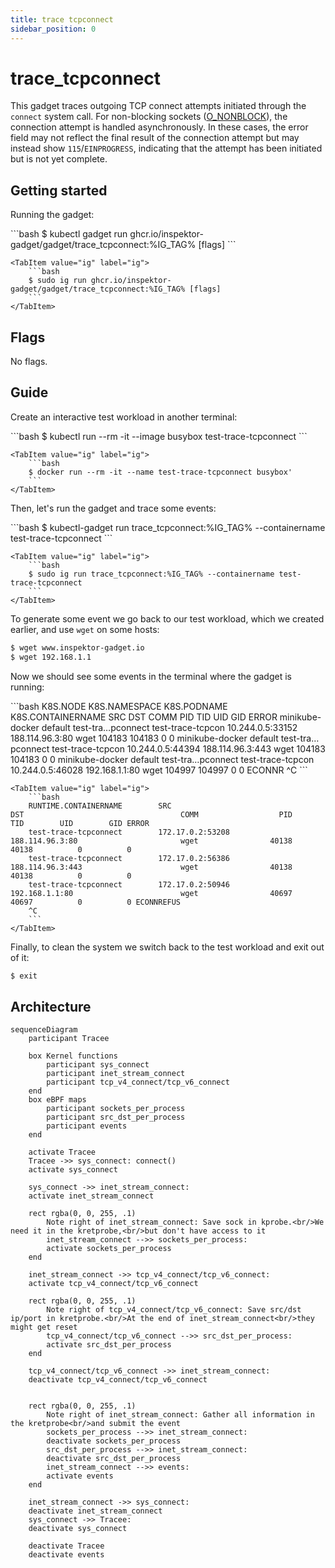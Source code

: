 ```yaml
---
title: trace tcpconnect
sidebar_position: 0
---
```



# trace_tcpconnect

This gadget traces outgoing TCP connect attempts initiated through the `connect` system call.
For non-blocking sockets ([O_NONBLOCK](https://man7.org/linux/man-pages/man7/socket.7.html)), the connection attempt is handled asynchronously.
In these cases, the error field may not reflect the final result of the connection attempt but may instead show `115`/`EINPROGRESS`, indicating that the attempt has been initiated but is not yet complete.

## Getting started

Running the gadget:

<Tabs groupId="env">
    <TabItem value="kubectl-gadget" label="kubectl gadget">
        ```bash
        $ kubectl gadget run ghcr.io/inspektor-gadget/gadget/trace_tcpconnect:%IG_TAG% [flags]
        ```
    </TabItem>

    <TabItem value="ig" label="ig">
        ```bash
        $ sudo ig run ghcr.io/inspektor-gadget/gadget/trace_tcpconnect:%IG_TAG% [flags]
        ```
    </TabItem>
</Tabs>

## Flags

No flags.

## Guide

Create an interactive test workload in another terminal:

<Tabs groupId="env">
    <TabItem value="kubectl-gadget" label="kubectl gadget">
        ```bash
        $ kubectl run --rm -it --image busybox test-trace-tcpconnect
        ```
    </TabItem>

    <TabItem value="ig" label="ig">
        ```bash
        $ docker run --rm -it --name test-trace-tcpconnect busybox'
        ```
    </TabItem>
</Tabs>

Then, let's run the gadget and trace some events:

<Tabs groupId="env">
    <TabItem value="kubectl-gadget" label="kubectl gadget">
        ```bash
        $ kubectl-gadget run trace_tcpconnect:%IG_TAG% --containername test-trace-tcpconnect
        ```
    </TabItem>

    <TabItem value="ig" label="ig">
        ```bash
        $ sudo ig run trace_tcpconnect:%IG_TAG% --containername test-trace-tcpconnect
        ```
    </TabItem>
</Tabs>

To generate some event we go back to our test workload, which we created earlier, and use `wget` on some hosts:

```bash
$ wget www.inspektor-gadget.io
$ wget 192.168.1.1
```

Now we should see some events in the terminal where the gadget is running:

<Tabs groupId="env">
    <TabItem value="kubectl-gadget" label="kubectl gadget">
        ```bash
        K8S.NODE          K8S.NAMESPACE     K8S.PODNAME       K8S.CONTAINERNAME SRC                     DST                     COMM            PID       TID      UID      GID ERROR 
        minikube-docker   default           test-tra…pconnect test-trace-tcpcon 10.244.0.5:33152        188.114.96.3:80         wget         104183    104183        0        0       
        minikube-docker   default           test-tra…pconnect test-trace-tcpcon 10.244.0.5:44394        188.114.96.3:443        wget         104183    104183        0        0       
        minikube-docker   default           test-tra…pconnect test-trace-tcpcon 10.244.0.5:46028        192.168.1.1:80          wget         104997    104997        0        0 ECONNR
        ^C
        ```
    </TabItem>

    <TabItem value="ig" label="ig">
        ```bash
        RUNTIME.CONTAINERNAME        SRC                                   DST                                   COMM                  PID        TID        UID        GID ERROR     
        test-trace-tcpconnect        172.17.0.2:53208                      188.114.96.3:80                       wget                40138      40138          0          0           
        test-trace-tcpconnect        172.17.0.2:56386                      188.114.96.3:443                      wget                40138      40138          0          0           
        test-trace-tcpconnect        172.17.0.2:50946                      192.168.1.1:80                        wget                40697      40697          0          0 ECONNREFUS
        ^C
        ```
    </TabItem>
</Tabs>

Finally, to clean the system we switch back to the test workload and exit out of it:
```bash
$ exit
```

## Architecture

```mermaid
sequenceDiagram
    participant Tracee

    box Kernel functions
        participant sys_connect
        participant inet_stream_connect
        participant tcp_v4_connect/tcp_v6_connect
    end
    box eBPF maps
        participant sockets_per_process
        participant src_dst_per_process
        participant events
    end

    activate Tracee
    Tracee ->> sys_connect: connect()
    activate sys_connect

    sys_connect ->> inet_stream_connect: 
    activate inet_stream_connect

    rect rgba(0, 0, 255, .1)
        Note right of inet_stream_connect: Save sock in kprobe.<br/>We need it in the kretprobe,<br/>but don't have access to it
        inet_stream_connect -->> sockets_per_process: 
        activate sockets_per_process
    end

    inet_stream_connect ->> tcp_v4_connect/tcp_v6_connect: 
    activate tcp_v4_connect/tcp_v6_connect

    rect rgba(0, 0, 255, .1)
        Note right of tcp_v4_connect/tcp_v6_connect: Save src/dst ip/port in kretprobe.<br/>At the end of inet_stream_connect<br/>they might get reset
        tcp_v4_connect/tcp_v6_connect -->> src_dst_per_process: 
        activate src_dst_per_process
    end

    tcp_v4_connect/tcp_v6_connect ->> inet_stream_connect: 
    deactivate tcp_v4_connect/tcp_v6_connect


    rect rgba(0, 0, 255, .1)
        Note right of inet_stream_connect: Gather all information in the kretprobe<br/>and submit the event
        sockets_per_process -->> inet_stream_connect: 
        deactivate sockets_per_process
        src_dst_per_process -->> inet_stream_connect: 
        deactivate src_dst_per_process
        inet_stream_connect -->> events: 
        activate events
    end

    inet_stream_connect ->> sys_connect: 
    deactivate inet_stream_connect
    sys_connect ->> Tracee: 
    deactivate sys_connect

    deactivate Tracee
    deactivate events
```
